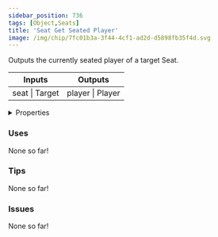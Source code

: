 ```yaml
---
sidebar_position: 736
tags: [Object,Seats]
title: 'Seat Get Seated Player'
image: /img/chip/7fc01b3a-3f44-4cf1-ad2d-d5898fb35f4d.svg
---
```


Outputs the currently seated player of a target Seat.



<IChip uuid="7fc01b3a-3f44-4cf1-ad2d-d5898fb35f4d"/>

<table><thead><tr><th>Inputs</th><th>Outputs</th></tr></thead><tbody><tr><td>seat | Target</td><td>player | Player</td></tr></tbody></table>

<details>
  <summary>Properties</summary>
  <div>
    <div>
    <table>
      <tbody>
        <tr>
          <td>Is beta required?</td>
          <td>No</td>
        </tr>
        <tr>
          <td>Is chip a trolling risk?</td>
          <td>No</td>
        </tr>
        <tr>
          <td>Is chip a role assignment risk?</td>
          <td>No</td>
        </tr>
        <tr>
          <td>Chip UUID</td>
          <td>7fc01b3a-3f44-4cf1-ad2d-d5898fb35f4d</td>
        </tr>
        <tr>
          <td>Room availability</td>
          <td>Available everywhere</td>
        </tr>
      </tbody>
    </table>
    </div>
  </div>
</details>

### Uses

None so far!

### Tips

None so far!

### Issues

None so far!